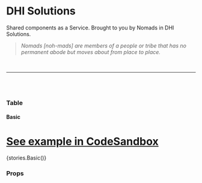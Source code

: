 
<Meta title="Components/Table" component={Table} />

# DHI Solutions

Shared components as a Service. Brought to you by Nomads in DHI Solutions.

> _Nomads [noh-mads] are members of a people or tribe that has no permanent abode but moves about from place to place._

<br />

---

<br />
<br />

### Table

#### Basic

# [See example in CodeSandbox]()

<Preview withToolbar>
  <Story name="Basic">{stories.Basic()}</Story>
</Preview>

### Props

<Props of={Table} />
